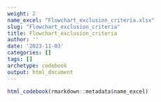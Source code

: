 ```yaml
---
weight: 2
name_excel: "Flowchart_exclusion_criteria.xlsx"
slug: "Flowchart_exclusion_criteria"
title: Flowchart_exclusion_criteria
author: ''
date: '2023-11-03'
categories: []
tags: []
archetype: codebook
output: html_document
---
```


```r
html_codebook(rmarkdown::metadata$name_excel)
```
